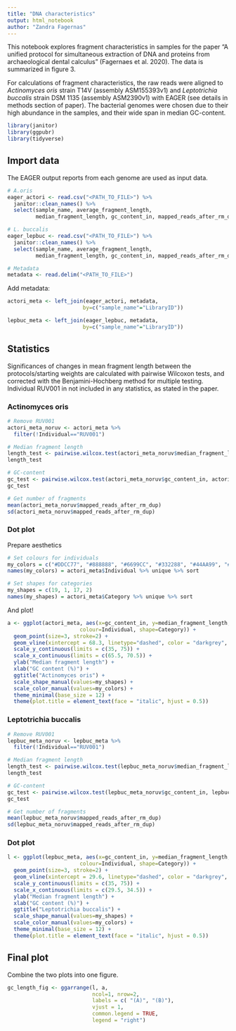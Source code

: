 ---
title: "DNA characteristics"
output: html_notebook
author: "Zandra Fagernas"
---

This notebook explores fragment characteristics in samples for the paper "A unified protocol for simultaneous extraction of DNA and proteins from archaeological dental calculus" (Fagernaes et al. 2020). The data is summarized in figure 3. 

For calculations of fragment characteristics, the raw reads were aligned to *Actinomyces oris* strain T14V (assembly ASM155393v1) and *Leptotrichia buccalis* strain DSM 1135 (assembly ASM2390v1) with EAGER (see details in methods section of paper). The bacterial genomes were chosen due to their high abundance in the samples, and their wide span in median GC-content. 

```{r}
library(janitor)
library(ggpubr)
library(tidyverse)
```

## Import data

The EAGER output reports from each genome are used as input data.

```{r}
# A.oris
eager_actori <- read.csv("<PATH_TO_FILE>") %>%
  janitor::clean_names() %>%
  select(sample_name, average_fragment_length, 
         median_fragment_length, gc_content_in, mapped_reads_after_rm_dup)

# L. buccalis
eager_lepbuc <- read.csv("<PATH_TO_FILE>") %>%
  janitor::clean_names() %>%
  select(sample_name, average_fragment_length, 
         median_fragment_length, gc_content_in, mapped_reads_after_rm_dup)

# Metadata
metadata <- read.delim("<PATH_TO_FILE>")
```

Add metadata:

```{r}
actori_meta <- left_join(eager_actori, metadata,
                        by=c("sample_name"="LibraryID"))

lepbuc_meta <- left_join(eager_lepbuc, metadata,
                        by=c("sample_name"="LibraryID"))
```

## Statistics

Significances of changes in mean fragment length between the protocols/starting weights are calculated with pairwise Wilcoxon tests, and corrected with the Benjamini-Hochberg method for multiple testing. Individual RUV001 in not included in any statistics, as stated in the paper.

### Actinomyces oris

```{r}
# Remove RUV001
actori_meta_noruv <- actori_meta %>%
  filter(!Individual=="RUV001")

# Median fragment length
length_test <- pairwise.wilcox.test(actori_meta_noruv$median_fragment_length, actori_meta_noruv$Category, p.adjust.method = "BH")
length_test 

# GC-content
gc_test <- pairwise.wilcox.test(actori_meta_noruv$gc_content_in, actori_meta_noruv$Category, p.adjust.method = "BH")
gc_test 

# Get number of fragments
mean(actori_meta_noruv$mapped_reads_after_rm_dup)
sd(actori_meta_noruv$mapped_reads_after_rm_dup)
```

### Dot plot

Prepare aesthetics

```{r}
# Set colours for individuals
my_colors = c("#DDCC77", "#888888", "#6699CC", "#332288", "#44AA99", "#AA4499")
names(my_colors) = actori_meta$Individual %>% unique %>% sort

# Set shapes for categories
my_shapes = c(19, 1, 17, 2)
names(my_shapes) = actori_meta$Category %>% unique %>% sort
```

And plot! 

```{r}
a <- ggplot(actori_meta, aes(x=gc_content_in, y=median_fragment_length,
                       colour=Individual, shape=Category)) + 
  geom_point(size=3, stroke=2) +
  geom_vline(xintercept = 68.3, linetype="dashed", color = "darkgrey", size=1.5) +
  scale_y_continuous(limits = c(35, 75)) +
  scale_x_continuous(limits = c(65.5, 70.5)) +
  ylab("Median fragment length") +
  xlab("GC content (%)") +
  ggtitle("Actinomyces oris") +
  scale_shape_manual(values=my_shapes) +
  scale_color_manual(values=my_colors) +
  theme_minimal(base_size = 12) +
  theme(plot.title = element_text(face = "italic", hjust = 0.5)) 
```

### Leptotrichia buccalis

```{r}
# Remove RUV001
lepbuc_meta_noruv <- lepbuc_meta %>%
  filter(!Individual=="RUV001")

# Median fragment length
length_test <- pairwise.wilcox.test(lepbuc_meta_noruv$median_fragment_length, lepbuc_meta_noruv$Category, p.adjust.method = "BH")
length_test 

# GC-content
gc_test <- pairwise.wilcox.test(lepbuc_meta_noruv$gc_content_in, lepbuc_meta_noruv$Category, p.adjust.method = "BH")
gc_test 

# Get number of fragments
mean(lepbuc_meta_noruv$mapped_reads_after_rm_dup)
sd(lepbuc_meta_noruv$mapped_reads_after_rm_dup)
```

### Dot plot

```{r}
l <- ggplot(lepbuc_meta, aes(x=gc_content_in, y=median_fragment_length,
                       colour=Individual, shape=Category)) + 
  geom_point(size=3, stroke=2) +
  geom_vline(xintercept = 29.6, linetype="dashed", color = "darkgrey", size=1.5) +
  scale_y_continuous(limits = c(35, 75)) +
  scale_x_continuous(limits = c(29.5, 34.5)) +
  ylab("Median fragment length") +
  xlab("GC content (%)") +
  ggtitle("Leptotrichia buccalis") +
  scale_shape_manual(values=my_shapes) +
  scale_color_manual(values=my_colors) +
  theme_minimal(base_size = 12) +
  theme(plot.title = element_text(face = "italic", hjust = 0.5)) 
```

## Final plot

Combine the two plots into one figure.

```{r}
gc_length_fig <- ggarrange(l, a, 
                           ncol=1, nrow=2, 
                           labels = c( "(A)", "(B)"),
                           vjust = 1,
                           common.legend = TRUE, 
                           legend = "right")
```
